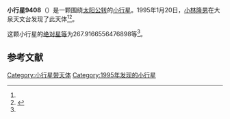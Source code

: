 {{Infobox planet
| bgcolour = #FFFFC0
| name = 9408 Haseakira
| symbol = 
| image = 
| caption = 
| discovery = yes
| discovery_ref = 
| discoverer = [[小林隆男|小林隆男]]
| discovery_site = [[大泉天文台|大泉天文台]] 
| discovered = 1995年1月20日
| designations = yes
| mp_name = 
| named_after = 
| alt_names = 1995 BC/ 1978 TS4 / 1988 TH5 / 1993 TD48
| mp_category = [[主带小行星|主带小行星]]
| orbit_ref = <ref name="a">[http://ssd.jpl.nasa.gov/sbdb.cgi?sstr=9408 9408 Haseakira] {{Wayback|url=http://ssd.jpl.nasa.gov/sbdb.cgi?sstr=9408 |date=20210717065428 }}，小行星數據庫瀏覽器（JPL Small-Body Database Browser）－[[美国国家航空航天局|美国国家航空航天局]]喷气推进实验室</ref>
| epoch = 2456400.5 (2013年4月18日更新)
| aphelion = {{convert|3.26345582271917|AU|km|3|abbr=on|lk=out}}
| perihelion = {{convert|2.638647437176338|AU|km|3|abbr=on}}
| semimajor = {{convert|2.951051629947754|AU|km|3|abbr=on}}
| eccentricity = 0.105861988
| period = 1851.670205 [[日|日]]<br />5.07[[儒略年|儒略年]]
| avg_speed = 
| inclination = 3.153608640139095
| asc_node = 114.7519607541523
| mean_anomaly = 
| arg_peri = 267.9166556476898
| satellites = 
| physical_characteristics = yes
| dimensions = 
| mass = 
| density = 
| surface_grav = 
| escape_velocity = 
| sidereal_day = 
| axial_tilt = 
| pole_ecliptic_lat = 
| pole_ecliptic_lon = 
| albedo = 
| temperatures= 
| temp_name1 = 
| mean_temp_1 = 
| max_temp_1 = 
| temp_name2 = 
| max_temp_2 = 
| spectral_type = 
| abs_magnitude = 267.9166556476898
}}

'''小行星9408'''（{{lang-en|9408 Haseakira}}）是一颗围绕[[太阳|太阳]][[公转|公转]]的[[小行星|小行星]]。1995年1月20日，[[小林隆男|小林隆男]]在大泉天文台发现了此天体<ref name="a" /><ref>{{cite news|title=小行星列表|url=http://cfa-www.harvard.edu/iau/lists/NumberedMPs.txt|accessdate=2013-07-08|newspaper=哈佛大学|archive-date=2008-05-17|archive-url=https://web.archive.org/web/20080517010638/http://cfa-www.harvard.edu/iau/lists/NumberedMPs.txt|dead-url=no}}</ref>。

这颗小行星的[[绝对星等|绝对星等]]为267.9166556476898等<ref name="a" />。

==参考文献==
{{reflist}}
{{Minor Planet Number|[[小行星9407|小行星9407]]|[[小行星9409|小行星9409]]}}

{{小天体}}

[[Category:小行星带天体|Category:小行星带天体]]
[[Category:1995年发现的小行星|Category:1995年发现的小行星]]

{{asteroid-stub}}